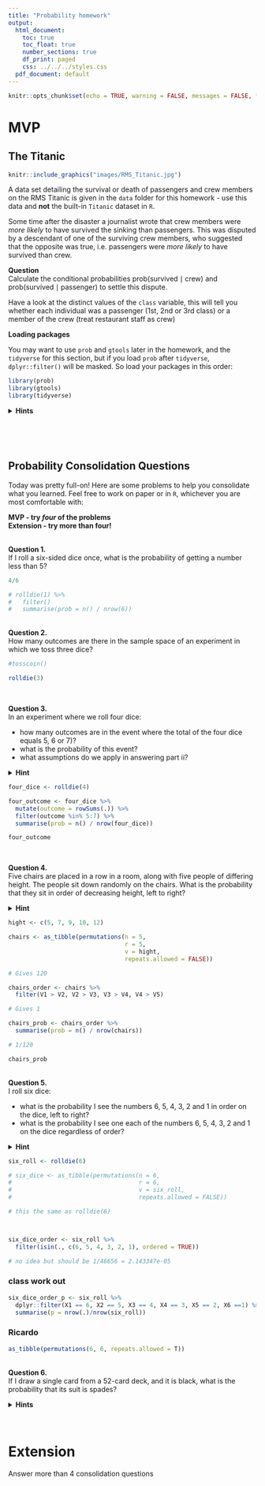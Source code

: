 ```yaml
---
title: "Probability homework"
output:
  html_document:
    toc: true
    toc_float: true
    number_sections: true
    df_print: paged
    css: ../../../styles.css
  pdf_document: default
---
```


```r
knitr::opts_chunk$set(echo = TRUE, warning = FALSE, messages = FALSE, fig.align = 'center')
```


# MVP

## The Titanic

```r
knitr::include_graphics("images/RMS_Titanic.jpg")
```

A data set detailing the survival or death of passengers and crew members on the RMS Titanic is given in the `data` folder for this homework - use this data and **not** the built-in `Titanic` dataset in `R`. 

Some time after the disaster a journalist wrote that crew members were *more likely* to have survived the sinking than passengers. This was disputed by a descendant of one of the surviving crew members, who suggested that the opposite was true, i.e. passengers were *more likely* to have survived than crew.  

**Question**  
Calculate the conditional probabilities $\textrm{prob}(\textrm{survived} \mid \textrm{crew})$ and $\textrm{prob}(\textrm{survived} \mid \textrm{passenger})$ to settle this dispute.

Have a look at the distinct values of the `class` variable, this will tell you whether each individual was a passenger (1st, 2nd or 3rd class) or a member of the crew (treat restaurant staff as crew)

**Loading packages**

You may want to use `prob` and `gtools` later in the homework, and the `tidyverse` for this section, but if you load `prob` after `tidyverse`, `dplyr::filter()` will be masked. So load your packages in this order:

```r
library(prob)
library(gtools)
library(tidyverse)
```

<details>
<summary>**Hints**</summary>

* You may want to create a `crew` column containing values `TRUE` or `FALSE` to help with this
* For $\textrm{prob}(\textrm{survived} \mid \textrm{crew})$ think 'what proportion of the crew survived?', and similar for $\textrm{prob}(\textrm{survived} \mid \textrm{passenger})$ 
</details>
<br>

<br>

## Probability Consolidation Questions

Today was pretty full-on! Here are some problems to help you consolidate what you learned. Feel free to work on paper or in `R`, whichever you are most comfortable with:

**MVP - try _four_ of the problems**  
**Extension - try more than four!**

<br>
**Question 1.**  
If I roll a six-sided dice once, what is the probability of getting a number less than 5?

```r
4/6
```
```r
# rolldie(1) %>% 
#   filter()
#   summarise(prob = n() / nrow(6))
```


<br>
**Question 2.**  
How many outcomes are there in the sample space of an experiment in which we toss three dice?

```r
#tosscoin()

rolldie(3)
```

<br>

**Question 3.**  
In an experiment where we roll four dice:

  * how many outcomes are in the event where the total of the four dice equals $5$, $6$ or $7$)?
  * what is the probability of this event?
  * what assumptions do we apply in answering part ii?
  
<details>
<summary>**Hint**</summary>
For part i, `rowSums(.)` may help you setup up the necessary random variable `total` (or you can use `pivot_longer()`)
</details>
```r
four_dice <- rolldie(4)

four_outcome <- four_dice %>% 
  mutate(outcome = rowSums(.)) %>% 
  filter(outcome %in% 5:7) %>% 
  summarise(prob = n() / nrow(four_dice))

four_outcome
```

<br>

**Question 4.**  
Five chairs are placed in a row in a room, along with five people of differing height. The people sit down randomly on the chairs. What is the probability that they sit in order of decreasing height, left to right?

<details>
<summary>**Hint**</summary>
This is an arrangement where order matters. Of all the possible arrangements, how many are correct?
</details>
```r
hight <- c(5, 7, 9, 10, 12)

chairs <- as_tibble(permutations(n = 5, 
                                 r = 5, 
                                 v = hight, 
                                 repeats.allowed = FALSE))

# Gives 120 

chairs_order <- chairs %>% 
  filter(V1 > V2, V2 > V3, V3 > V4, V4 > V5)

# Gives 1

chairs_prob <- chairs_order %>% 
  summarise(prob = n() / nrow(chairs))

# 1/120

chairs_prob

```

<br>
**Question 5.**  
I roll six dice:

  * what is the probability I see the numbers 6, 5, 4, 3, 2 and 1 in order on the dice, left to right?
  * what is the probability I see one each of the numbers 6, 5, 4, 3, 2 and 1 on the dice regardless of order?
  
<details>
<summary>**Hint**</summary>
Have a look at the `isin()` function in the `prob` package. For example, to `filter` all rows containing $6$, $1$, $2$ in that order, you could use `isin(., c(6, 1, 2), ordered = TRUE)`
</details>

```r
six_roll <- rolldie(6)

# six_dice <- as_tibble(permutations(n = 6,
#                                    r = 6,
#                                    v = six_roll,
#                                    repeats.allowed = FALSE))

# this the same as rolldie(6)



six_dice_order <- six_roll %>%
  filter(isin(., c(6, 5, 4, 3, 2, 1), ordered = TRUE))

# no idea but should be 1/46656 = 2.143347e-05
```

### class work out
```r
six_dice_order_p <- six_roll %>%
  dplyr::filter(X1 == 6, X2 == 5, X3 == 4, X4 == 3, X5 == 2, X6 ==1) %>% 
  summarise(p = nrow(.)/nrow(six_roll))
```

### Ricardo 
```r
as_tibble(permutations(6, 6, repeats.allowed = T))
```


<br>
**Question 6.**  
If I draw a single card from a 52-card deck, and it is black, what is the probability that its suit is spades? <br>

<details>
<summary>**Hints**</summary>

* Investigate the `cards()` function in the `prob` package, if you'd like to try this in R (make a deck without jokers). 
* You could think about adding your own `black_card` random variable to the sample space, which would be `TRUE` if the `suit` is 'Spade' or 'Club', and `FALSE` otherwise.
</details>

<br>

# Extension

Answer more than 4 consolidation questions
